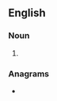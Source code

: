 ==English==

===Noun===
{{head|en|noun plural form}}

# {{plural of|chakra|lang=en}}

===Anagrams===
* {{anagrams|en|charkas}}
